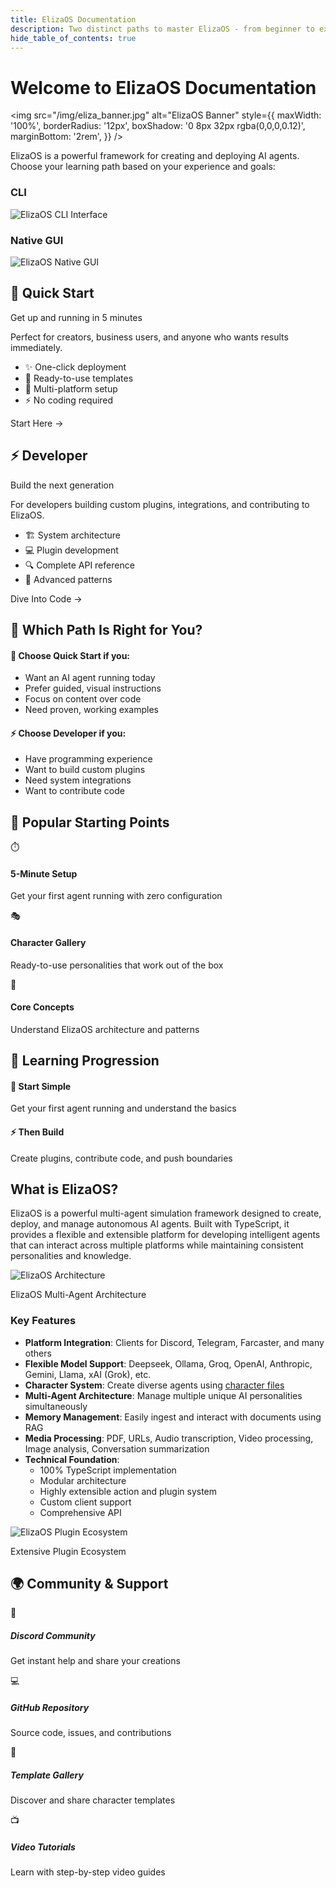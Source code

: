 ```yaml
---
title: ElizaOS Documentation
description: Two distinct paths to master ElizaOS - from beginner to expert, we've got you covered
hide_table_of_contents: true
---
```



# Welcome to ElizaOS Documentation

<img
  src="/img/eliza_banner.jpg"
  alt="ElizaOS Banner"
  style={{
    maxWidth: '100%',
    borderRadius: '12px',
    boxShadow: '0 8px 32px rgba(0,0,0,0.12)',
    marginBottom: '2rem',
  }}
/>

ElizaOS is a powerful framework for creating and deploying AI agents. Choose your learning path based on your experience and goals:

<div className="row margin-top--lg margin-bottom--lg">
  <div className="col col--6">
    <div style={{ textAlign: 'center' }}>
      <h3 style={{ marginBottom: '1rem' }}>CLI</h3>
      <img
        src="/img/cli.jpg"
        alt="ElizaOS CLI Interface"
        style={{ maxWidth: '100%', borderRadius: '8px', boxShadow: '0 4px 20px rgba(0,0,0,0.15)' }}
      />
    </div>
  </div>
  <div className="col col--6">
    <div style={{ textAlign: 'center' }}>
      <h3 style={{ marginBottom: '1rem' }}>Native GUI</h3>
      <img
        src="/img/gui.jpg"
        alt="ElizaOS Native GUI"
        style={{ maxWidth: '100%', borderRadius: '8px', boxShadow: '0 4px 20px rgba(0,0,0,0.15)' }}
      />
    </div>
  </div>
</div>

<div className="row margin-top--lg">
  <div className="col col--6">
    <div
      className="card shadow--md"
      style={{
        background: 'linear-gradient(135deg, #667eea 0%, #764ba2 100%)',
        color: 'white',
        borderRadius: '12px',
      }}
    >
      <div className="card__header">
        <h2 style={{ color: 'white' }}>🚀 Quick Start</h2>
        <p className="subtitle" style={{ color: 'rgba(255,255,255,0.9)' }}>
          Get up and running in 5 minutes
        </p>
      </div>
      <div className="card__body">
        <p style={{ color: 'rgba(255,255,255,0.95)' }}>
          Perfect for creators, business users, and anyone who wants results immediately.
        </p>
        <ul style={{ color: 'rgba(255,255,255,0.9)' }}>
          <li>✨ One-click deployment</li>
          <li>🎯 Ready-to-use templates</li>
          <li>📱 Multi-platform setup</li>
          <li>⚡ No coding required</li>
        </ul>
      </div>
      <div className="card__footer">
        <Link
          className="button button--secondary button--lg button--block"
          style={{
            background: 'rgba(255,255,255,0.2)',
            backdropFilter: 'blur(10px)',
            border: '1px solid rgba(255,255,255,0.3)',
            color: 'white',
          }}
          to="/docs/simple/getting-started/quick-start"
        >
          Start Here →
        </Link>
      </div>
    </div>
  </div>

  <div className="col col--6">
    <div
      className="card shadow--md"
      style={{
        background: 'linear-gradient(135deg, #4facfe 0%, #00f2fe 100%)',
        color: 'white',
        borderRadius: '12px',
      }}
    >
      <div className="card__header">
        <h2 style={{ color: 'white' }}>⚡ Developer</h2>
        <p className="subtitle" style={{ color: 'rgba(255,255,255,0.9)' }}>
          Build the next generation
        </p>
      </div>
      <div className="card__body">
        <p style={{ color: 'rgba(255,255,255,0.95)' }}>
          For developers building custom plugins, integrations, and contributing to ElizaOS.
        </p>
        <ul style={{ color: 'rgba(255,255,255,0.9)' }}>
          <li>🏗️ System architecture</li>
          <li>💻 Plugin development</li>
          <li>🔍 Complete API reference</li>
          <li>🚀 Advanced patterns</li>
        </ul>
      </div>
      <div className="card__footer">
        <Link
          className="button button--secondary button--lg button--block"
          style={{
            background: 'rgba(255,255,255,0.2)',
            backdropFilter: 'blur(10px)',
            border: '1px solid rgba(255,255,255,0.3)',
            color: 'white',
          }}
          to="/docs/technical/architecture/overview"
        >
          Dive Into Code →
        </Link>
      </div>
    </div>
  </div>
</div>

## 🧭 Which Path Is Right for You?

<div className="row margin-top--lg">
  <div className="col col--12">
    <div
      style={{
        background:
          'linear-gradient(135deg, rgba(255,255,255,0.1) 0%, rgba(255,255,255,0.05) 100%)',
        backdropFilter: 'blur(10px)',
        border: '1px solid rgba(255,255,255,0.1)',
        borderRadius: '12px',
        padding: '24px',
      }}
    >
      <div className="row">
        <div className="col col--6">
          <h4>🚀 Choose Quick Start if you:</h4>
          <ul>
            <li>Want an AI agent running today</li>
            <li>Prefer guided, visual instructions</li>
            <li>Focus on content over code</li>
            <li>Need proven, working examples</li>
          </ul>
        </div>
        <div className="col col--6">
          <h4>⚡ Choose Developer if you:</h4>
          <ul>
            <li>Have programming experience</li>
            <li>Want to build custom plugins</li>
            <li>Need system integrations</li>
            <li>Want to contribute code</li>
          </ul>
        </div>
      </div>
    </div>
  </div>
</div>

## 🌟 Popular Starting Points

<div className="row margin-top--lg">
  <div className="col col--4">
    <Link
      className="card padding--lg hover-lift"
      to="/docs/simple/getting-started/quick-start"
      style={{ height: '100%', textDecoration: 'none' }}
    >
      <div style={{ fontSize: '2.5rem', textAlign: 'center', marginBottom: '12px' }}>⏱️</div>
      <h4>5-Minute Setup</h4>
      <p style={{ color: '#666', fontSize: '0.9rem' }}>
        Get your first agent running with zero configuration
      </p>
    </Link>
  </div>
  <div className="col col--4">
    <Link
      className="card padding--lg hover-lift"
      to="/docs/simple/templates/gallery"
      style={{ height: '100%', textDecoration: 'none' }}
    >
      <div style={{ fontSize: '2.5rem', textAlign: 'center', marginBottom: '12px' }}>🎭</div>
      <h4>Character Gallery</h4>
      <p style={{ color: '#666', fontSize: '0.9rem' }}>
        Ready-to-use personalities that work out of the box
      </p>
    </Link>
  </div>
  <div className="col col--4">
    <Link
      className="card padding--lg hover-lift"
      to="/docs/technical/architecture/core-concepts"
      style={{ height: '100%', textDecoration: 'none' }}
    >
      <div style={{ fontSize: '2.5rem', textAlign: 'center', marginBottom: '12px' }}>🧠</div>
      <h4>Core Concepts</h4>
      <p style={{ color: '#666', fontSize: '0.9rem' }}>
        Understand ElizaOS architecture and patterns
      </p>
    </Link>
  </div>
</div>

## 🎯 Learning Progression

<div className="margin-top--lg">
  <div
    style={{
      background: 'linear-gradient(90deg, #667eea 0%, #4facfe 100%)',
      height: '4px',
      borderRadius: '2px',
      marginBottom: '20px',
    }}
  ></div>
  <div className="row">
    <div className="col col--6 text--center">
      <h4>🚀 Start Simple</h4>
      <p>Get your first agent running and understand the basics</p>
    </div>
    <div className="col col--6 text--center">
      <h4>⚡ Then Build</h4>
      <p>Create plugins, contribute code, and push boundaries</p>
    </div>
  </div>
</div>

## What is ElizaOS?

ElizaOS is a powerful multi-agent simulation framework designed to create, deploy, and manage autonomous AI agents. Built with TypeScript, it provides a flexible and extensible platform for developing intelligent agents that can interact across multiple platforms while maintaining consistent personalities and knowledge.

<div style={{ textAlign: 'center', margin: '2rem 0' }}>
  <img
    src="/img/eliza-architecture.jpg"
    alt="ElizaOS Architecture"
    style={{ maxWidth: '100%', borderRadius: '12px', boxShadow: '0 8px 32px rgba(0,0,0,0.12)' }}
  />
  <p style={{ fontSize: '0.9rem', color: '#666', marginTop: '0.5rem', fontStyle: 'italic' }}>
    ElizaOS Multi-Agent Architecture
  </p>
</div>

### Key Features

- **Platform Integration**: Clients for Discord, Telegram, Farcaster, and many others
- **Flexible Model Support**: Deepseek, Ollama, Groq, OpenAI, Anthropic, Gemini, Llama, xAI (Grok), etc.
- **Character System**: Create diverse agents using [character files](https://github.com/elizaOS/characterfile)
- **Multi-Agent Architecture**: Manage multiple unique AI personalities simultaneously
- **Memory Management**: Easily ingest and interact with documents using RAG
- **Media Processing**: PDF, URLs, Audio transcription, Video processing, Image analysis, Conversation summarization
- **Technical Foundation**:
  - 100% TypeScript implementation
  - Modular architecture
  - Highly extensible action and plugin system
  - Custom client support
  - Comprehensive API

<div style={{ textAlign: 'center', margin: '2rem 0' }}>
  <img
    src="/img/montage-plugins.jpg"
    alt="ElizaOS Plugin Ecosystem"
    style={{ maxWidth: '100%', borderRadius: '12px', boxShadow: '0 8px 32px rgba(0,0,0,0.12)' }}
  />
  <p style={{ fontSize: '0.9rem', color: '#666', marginTop: '0.5rem', fontStyle: 'italic' }}>
    Extensive Plugin Ecosystem
  </p>
</div>

## 🌍 Community & Support

<div className="row margin-top--lg">
  <div className="col col--3">
    <Link
      className="card padding--md text--center"
      to="https://discord.gg/elizaos"
      style={{ textDecoration: 'none', height: '100%' }}
    >
      <div style={{ fontSize: '2rem', marginBottom: '8px' }}>💬</div>
      <h5>Discord Community</h5>
      <p style={{ fontSize: '0.85rem', color: '#666' }}>
        Get instant help and share your creations
      </p>
    </Link>
  </div>
  <div className="col col--3">
    <Link
      className="card padding--md text--center"
      to="https://github.com/elizaOS/eliza"
      style={{ textDecoration: 'none', height: '100%' }}
    >
      <div style={{ fontSize: '2rem', marginBottom: '8px' }}>💻</div>
      <h5>GitHub Repository</h5>
      <p style={{ fontSize: '0.85rem', color: '#666' }}>Source code, issues, and contributions</p>
    </Link>
  </div>
  <div className="col col--3">
    <Link
      className="card padding--md text--center"
      to="/docs/simple/templates/gallery"
      style={{ textDecoration: 'none', height: '100%' }}
    >
      <div style={{ fontSize: '2rem', marginBottom: '8px' }}>🎨</div>
      <h5>Template Gallery</h5>
      <p style={{ fontSize: '0.85rem', color: '#666' }}>Discover and share character templates</p>
    </Link>
  </div>
  <div className="col col--3">
    <Link
      className="card padding--md text--center"
      to="https://youtube.com/@elizaos"
      style={{ textDecoration: 'none', height: '100%' }}
    >
      <div style={{ fontSize: '2rem', marginBottom: '8px' }}>📺</div>
      <h5>Video Tutorials</h5>
      <p style={{ fontSize: '0.85rem', color: '#666' }}>Learn with step-by-step video guides</p>
    </Link>
  </div>
</div>

<style>
  {`
.hover-lift:hover {
  transform: translateY(-4px);
  transition: transform 0.2s ease;
  box-shadow: 0 8px 25px rgba(0,0,0,0.15);
}

.card {
  transition: all 0.2s ease;
}
`}
</style>
